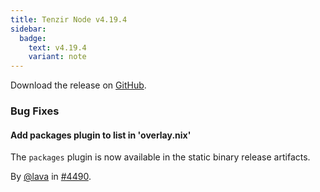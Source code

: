 ```yaml
---
title: Tenzir Node v4.19.4
sidebar:
  badge:
    text: v4.19.4
    variant: note
---
```


Download the release on [GitHub](https://github.com/tenzir/tenzir/releases/tag/v4.19.4).

### Bug Fixes

#### Add packages plugin to list in 'overlay.nix'

The `packages` plugin is now available in the static binary release artifacts.

By [@lava](https://github.com/lava) in [#4490](https://github.com/tenzir/tenzir/pull/4490).
